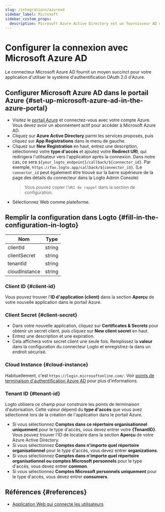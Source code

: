 ```yaml
---
slug: /integrations/azuread
sidebar_label: Microsoft
sidebar_custom_props:
  description: Microsoft Azure Active Directory est un fournisseur AD de premier plan.
---
```



# Configurer la connexion avec Microsoft Azure AD

Le connecteur Microsoft Azure AD fournit un moyen succinct pour votre application d'utiliser le système d'authentification OAuth 2.0 d'Azure.

<GuideTip />

## Configurer Microsoft Azure AD dans le portail Azure \{#set-up-microsoft-azure-ad-in-the-azure-portal}

- Visitez le [portail Azure](https://portal.azure.com/#home) et connectez-vous avec votre compte Azure. Vous devez avoir un abonnement actif pour accéder à Microsoft Azure AD.
- Cliquez sur **Azure Active Directory** parmi les services proposés, puis cliquez sur **App Registrations** dans le menu de gauche.
- Cliquez sur **New Registration** en haut, entrez une description, sélectionnez votre **type d'accès** et ajoutez votre **Redirect URI**, qui redirigera l'utilisateur vers l'application après la connexion. Dans notre cas, ce sera `${your_logto_endpoint}/callback/${connector_id}`. Par exemple, `https://foo.logto.app/callback/${connector_id}`. (Le `connector_id` peut également être trouvé sur la barre supérieure de la page des détails du connecteur dans la Logto Admin Console)
  > Vous pouvez copier l'`URI de rappel` dans la section de configuration.
- Sélectionnez Web comme plateforme.

## Remplir la configuration dans Logto \{#fill-in-the-configuration-in-logto}

| Nom           | Type   |
| ------------- | ------ |
| clientId      | string |
| clientSecret  | string |
| tenantId      | string |
| cloudInstance | string |

### Client ID \{#client-id}

Vous pouvez trouver l'**ID d'application (client)** dans la section **Aperçu** de votre nouvelle application dans le portail Azure.

### Client Secret \{#client-secret}

- Dans votre nouvelle application, cliquez sur **Certificates & Secrets** pour obtenir un secret client, puis cliquez sur **New client secret** en haut.
- Entrez une description et une expiration.
- Cela affichera votre secret client une seule fois. Remplissez la **valeur** dans la configuration du connecteur Logto et enregistrez-la dans un endroit sécurisé.

### Cloud Instance \{#cloud-instance}

Habituellement, c'est `https://login.microsoftonline.com/`. Voir [points de terminaison d'authentification Azure AD](https://learn.microsoft.com/en-us/azure/active-directory/develop/authentication-national-cloud#azure-ad-authentication-endpoints) pour plus d'informations.

### Tenant ID \{#tenant-id}

Logto utilisera ce champ pour construire les points de terminaison d'autorisation. Cette valeur dépend du **type d'accès** que vous avez sélectionné lors de la création de l'application dans le portail Azure.

- Si vous sélectionnez **Comptes dans ce répertoire organisationnel uniquement** pour le type d'accès, vous devez entrer votre **\{TenantID}**. Vous pouvez trouver l'ID de locataire dans la section **Aperçu** de votre Azure Active Directory.
- Si vous sélectionnez **Comptes dans n'importe quel répertoire organisationnel** pour le type d'accès, vous devez entrer **organizations**.
- Si vous sélectionnez **Comptes dans n'importe quel répertoire organisationnel ou comptes Microsoft personnels** pour le type d'accès, vous devez entrer **common**.
- Si vous sélectionnez **Comptes Microsoft personnels uniquement** pour le type d'accès, vous devez entrer **consumers**.

## Références \{#references}

- [Application Web qui connecte les utilisateurs](https://docs.microsoft.com/en-us/azure/active-directory/develop/scenario-web-app-sign-user-overview)
